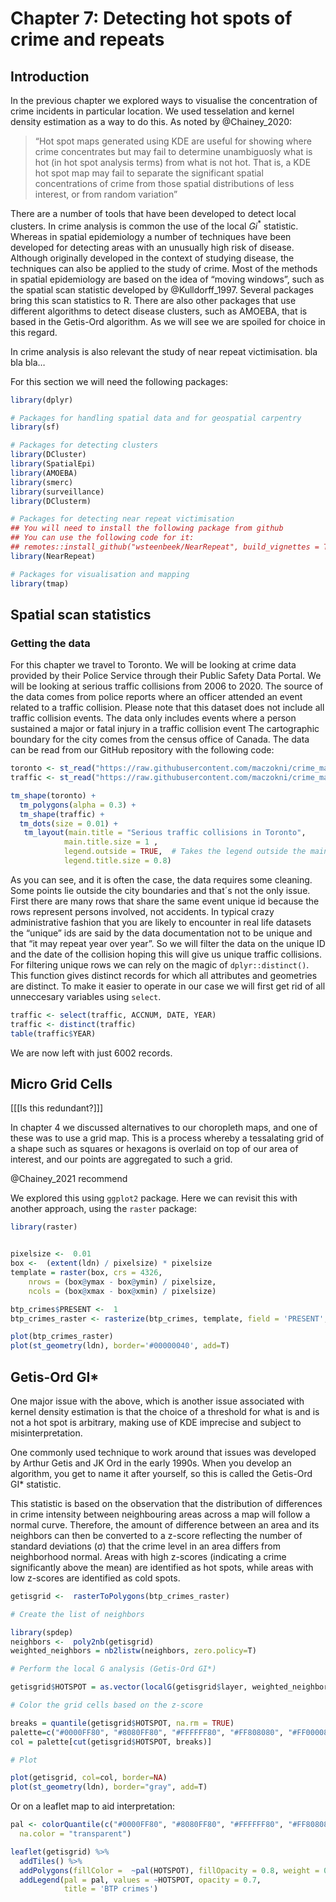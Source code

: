# Chapter 7: Detecting hot spots of crime and repeats

## Introduction

In the previous chapter we explored ways to visualise the concentration of crime incidents in particular location. We used tesselation and kernel density estimation as a way to do this. As noted by @Chainey_2020:

>"Hot spot maps generated using KDE are useful for showing where crime concentrates but may fail to determine unambiguosly what is hot (in hot spot analysis terms) from what is not hot. That is, a KDE hot spot map may fail to separate the significant spatial concentrations of crime from those spatial distributions of less interest, or from random variation"

There are a number of tools that have been developed to detect local clusters. In crime analysis is common the use of the local $Gi^*$ statistic. Whereas in spatial epidemiology a number of techniques have been developed for detecting areas with an unusually high risk of disease. Although originally developed in the context of studying disease, the techniques can also be applied to the study of crime. Most of the methods in spatial epidemiology are based on the idea of "moving windows", such as the spatial scan statistic developed by @Kulldorff_1997. Several packages bring this scan statistics to R. There are also other packages that use different algorithms to detect disease clusters, such as AMOEBA, that is based in the Getis-Ord algorithm. As we will see we are spoiled for choice in this regard.

In crime analysis is also relevant the study of near repeat victimisation. bla bla bla...

For this section we will need the following packages:

```r

library(dplyr)

# Packages for handling spatial data and for geospatial carpentry
library(sf)

# Packages for detecting clusters
library(DCluster)
library(SpatialEpi)
library(AMOEBA)
library(smerc)
library(surveillance)
library(DClusterm)

# Packages for detecting near repeat victimisation
## You will need to install the following package from github
## You can use the following code for it: 
## remotes::install_github("wsteenbeek/NearRepeat", build_vignettes = TRUE)
library(NearRepeat)

# Packages for visualisation and mapping
library(tmap)
```

## Spatial scan statistics

### Getting the data

For this chapter we travel to Toronto. We will be looking at crime data provided by their Police Service through their Public Safety Data Portal. We will be looking at serious traffic collisions from 2006 to 2020. The source of the data comes from police reports where an officer attended an event related to a traffic collision. Please note that this dataset does not include all traffic collision events. The data only includes events where a person sustained a major or fatal injury in a traffic collision event The cartographic boundary for the city comes from the census office of Canada. The data can be read from our GitHub repository with the following code:

```r
toronto <- st_read("https://raw.githubusercontent.com/maczokni/crime_mapping/master/data/toronto_c.geojson")
traffic <- st_read("https://raw.githubusercontent.com/maczokni/crime_mapping/master/data/traffic.geojson")

tm_shape(toronto) +
  tm_polygons(alpha = 0.3) +
  tm_shape(traffic) +
  tm_dots(size = 0.01) +
   tm_layout(main.title = "Serious traffic collisions in Toronto", 
            main.title.size = 1 ,
            legend.outside = TRUE,  # Takes the legend outside the main map 
            legend.title.size = 0.8)

```

As you can see, and it is often the case, the data requires some cleaning. Some points lie outside the city boundaries and that´s not the only issue. First there are many rows that share the same event unique id because the rows represent persons involved, not accidents. In typical crazy administrative fashion that you are likely to encounter in real life datasets the "unique" ids are said by the data documentation not to be unique and that "it may repeat year over year". So we will filter the data on the unique ID and the date of the collision hoping this will give us unique traffic collisions. For filtering unique rows we can rely on the magic of `dplyr::distinct()`. This function gives distinct records for which all attributes and geometries are distinct. To make it easier to operate in our case we will first get rid of all unneccesary variables using `select`.

```r

traffic <- select(traffic, ACCNUM, DATE, YEAR)
traffic <- distinct(traffic)
table(traffic$YEAR)

```

We are now left with just 6002 records.




## Micro Grid Cells

[[[Is this redundant?]]]

In chapter 4 we discussed alternatives to our choropleth maps, and one of these was to use a grid map. This is a process whereby a tessalating grid of a shape such as squares or hexagons is overlaid on top of our area of interest, and our points are aggregated to such a grid. 


@Chainey_2021 recommend


We explored this using `ggplot2` package. Here we can revisit this with another approach, using the `raster` package: 

```r
library(raster)


pixelsize <-  0.01
box <-  (extent(ldn) / pixelsize) * pixelsize
template = raster(box, crs = 4326,
	nrows = (box@ymax - box@ymin) / pixelsize, 
	ncols = (box@xmax - box@xmin) / pixelsize)

btp_crimes$PRESENT <-  1
btp_crimes_raster <- rasterize(btp_crimes, template, field = 'PRESENT', fun = sum)

plot(btp_crimes_raster)
plot(st_geometry(ldn), border='#00000040', add=T)
```

## Getis-Ord GI*

One major issue with the above, which is another issue associated with kernel density estimation is that the choice of a threshold for what is and is not a hot spot is arbitrary, making use of KDE imprecise and subject to misinterpretation.

One commonly used technique to work around that issues was developed by Arthur Getis and JK Ord in the early 1990s. When you develop an algorithm, you get to name it after yourself, so this is called the Getis-Ord GI* statistic.

This statistic is based on the observation that the distribution of differences in crime intensity between neighbouring areas across a map will follow a normal curve. Therefore, the amount of difference between an area and its neighbors can then be converted to a z-score reflecting the number of standard deviations (σ) that the crime level in an area differs from neighborhood normal. Areas with high z-scores (indicating a crime significantly above the mean) are identified as hot spots, while areas with low z-scores are identified as cold spots.

```r



getisgrid <-  rasterToPolygons(btp_crimes_raster)

# Create the list of neighbors

library(spdep)
neighbors <-  poly2nb(getisgrid)
weighted_neighbors = nb2listw(neighbors, zero.policy=T)

# Perform the local G analysis (Getis-Ord GI*)

getisgrid$HOTSPOT = as.vector(localG(getisgrid$layer, weighted_neighbors))

# Color the grid cells based on the z-score

breaks = quantile(getisgrid$HOTSPOT, na.rm = TRUE)
palette=c("#0000FF80", "#8080FF80", "#FFFFFF80", "#FF808080", "#FF000080")
col = palette[cut(getisgrid$HOTSPOT, breaks)]

# Plot

plot(getisgrid, col=col, border=NA)
plot(st_geometry(ldn), border="gray", add=T)

```



Or on a leaflet map to aid interpretation: 

```r

pal <- colorQuantile(c("#0000FF80", "#8080FF80", "#FFFFFF80", "#FF808080", "#FF000080"),getisgrid$HOTSPOT, 
  na.color = "transparent")

leaflet(getisgrid) %>% 
  addTiles() %>%
  addPolygons(fillColor =  ~pal(HOTSPOT), fillOpacity = 0.8, weight = 0) %>% 
  addLegend(pal = pal, values = ~HOTSPOT, opacity = 0.7, 
            title = 'BTP crimes')

```


